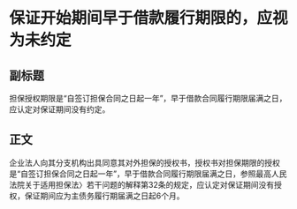 # 保证开始期间早于借款履行期限的，应视为未约定
## 副标题
担保授权期限是“自签订担保合同之日起一年”，早于借款合同履行期限届满之日，应认定对保证期间没有约定。
## 正文
企业法人向其分支机构出具同意其对外担保的授权书，授权书对担保期限的授权是“自签订担保合同之日起一年”，早于借款合同履行期限届满之日，参照最高人民法院关于适用担保法〉若干问题的解释第32条的规定，应认定对保证期间没有授权，保证期间应为主债务履行期届满之日起6个月。